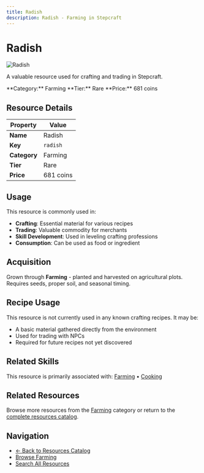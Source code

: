 ```yaml
---
title: Radish
description: Radish - Farming in Stepcraft
---
```


# Radish

<div className="flex items-start gap-6 mb-8">
  <div className="flex-shrink-0">
    <img src="/assets/resources/farming/radish.png" alt="Radish" className="w-24 h-24 border rounded-lg" />
  </div>
  <div className="flex-1">
    <div className="space-y-2">
      <p className="text-lg text-muted-foreground">A valuable resource used for crafting and trading in Stepcraft.</p>
      <div className="flex flex-wrap gap-4 text-sm">
        <span className="px-2 py-1 bg-blue-100 dark:bg-blue-900 rounded-md">
          **Category:** Farming
        </span>
        <span className="px-2 py-1 bg-blue-100 dark:bg-blue-900 rounded-md">
          **Tier:** Rare
        </span>
        <span className="px-2 py-1 bg-green-100 dark:bg-green-900 rounded-md">
          **Price:** 681 coins
        </span>
      </div>
    </div>
  </div>
</div>

## Resource Details

| Property | Value |
|----------|-------|
| **Name** | Radish |
| **Key** | `radish` |
| **Category** | Farming |
| **Tier** | Rare |
| **Price** | 681 coins |


## Usage

This resource is commonly used in:

- **Crafting**: Essential material for various recipes
- **Trading**: Valuable commodity for merchants
- **Skill Development**: Used in leveling crafting professions
- **Consumption**: Can be used as food or ingredient



## Acquisition

Grown through **Farming** - planted and harvested on agricultural plots. Requires seeds, proper soil, and seasonal timing.


## Recipe Usage

This resource is not currently used in any known crafting recipes. It may be:
- A basic material gathered directly from the environment
- Used for trading with NPCs
- Required for future recipes not yet discovered


## Related Skills

This resource is primarily associated with: [Farming](/docs/skills/individual/farming) • [Cooking](/docs/skills/individual/cooking)

## Related Resources

Browse more resources from the [Farming](/docs/resources#farming) category or return to the [complete resources catalog](/docs/resources).

## Navigation

- [← Back to Resources Catalog](/docs/resources)
- [Browse Farming](/docs/resources#farming)
- [Search All Resources](/search)
